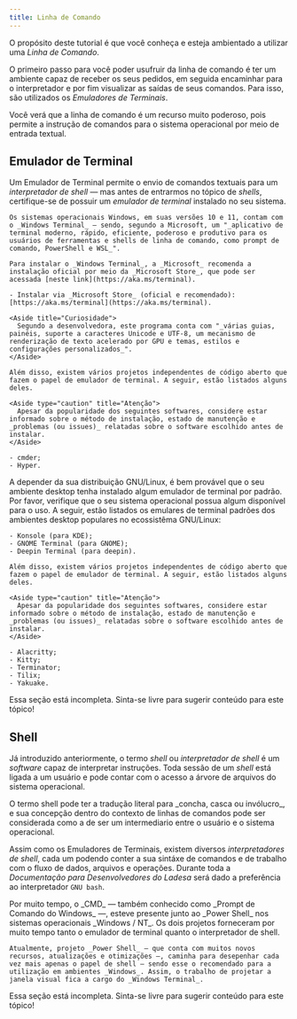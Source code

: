 ```yaml
---
title: Linha de Comando
---
```



O propósito deste tutorial é que você conheça e esteja ambientado a utilizar uma _Linha de Comando_. 

O primeiro passo para você poder usufruir da linha de comando é ter um ambiente capaz de receber os seus pedidos, em seguida encaminhar para o interpretador e por fim visualizar as saídas de seus comandos. Para isso, são utilizados os _Emuladores de Terminais_.

Você verá que a linha de comando é um recurso muito poderoso, pois permite a instrução de comandos para o sistema operacional por meio de entrada textual. 

## Emulador de Terminal

Um Emulador de Terminal permite o envio de comandos textuais para um _interpretador de shell_ — mas antes de entrarmos no tópico de _shells_, certifique-se de possuir um _emulador de terminal_ instalado no seu sistema.

<Tabs syncKey="operatingSystem">
  <TabItem label="Windows" icon="seti:windows">

    Os sistemas operacionais Windows, em suas versões 10 e 11, contam com o _Windows Terminal_ — sendo, segundo a Microsoft, um "_aplicativo de terminal moderno, rápido, eficiente, poderoso e produtivo para os usuários de ferramentas e shells de linha de comando, como prompt de comando, PowerShell e WSL_".

    Para instalar o _Windows Terminal_, a _Microsoft_ recomenda a instalação oficial por meio da _Microsoft Store_, que pode ser acessada [neste link](https://aka.ms/terminal).

    - Instalar via _Microsoft Store_ (oficial e recomendado): [https://aka.ms/terminal](https://aka.ms/terminal).

    <Aside title="Curiosidade">
      Segundo a desenvolvedora, este programa conta com "_várias guias, painéis, suporte a caracteres Unicode e UTF-8, um mecanismo de renderização de texto acelerado por GPU e temas, estilos e configurações personalizados_".
    </Aside>

    Além disso, existem vários projetos independentes de código aberto que fazem o papel de emulador de terminal. A seguir, estão listados alguns deles.

    <Aside type="caution" title="Atenção">
      Apesar da popularidade dos seguintes softwares, considere estar informado sobre o método de instalação, estado de manutenção e _problemas (ou issues)_ relatadas sobre o software escolhido antes de instalar.
    </Aside>

    - cmder;
    - Hyper.
  </TabItem>
  <TabItem label="Linux" icon="linux">
    A depender da sua distribuição GNU/Linux, é bem provável que o seu ambiente desktop tenha instalado algum emulador de terminal por padrão. Por favor, verifique que o seu sistema operacional possua algum disponível para o uso. A seguir, estão listados os emulares de terminal padrões dos ambientes desktop populares no ecossistêma GNU/Linux:

    - Konsole (para KDE);
    - GNOME Terminal (para GNOME);
    - Deepin Terminal (para deepin).

    Além disso, existem vários projetos independentes de código aberto que fazem o papel de emulador de terminal. A seguir, estão listados alguns deles.

    <Aside type="caution" title="Atenção">
      Apesar da popularidade dos seguintes softwares, considere estar informado sobre o método de instalação, estado de manutenção e _problemas (ou issues)_ relatadas sobre o software escolhido antes de instalar.
    </Aside>

    - Alacritty;
    - Kitty;
    - Terminator;
    - Tilix;
    - Yakuake. 
  </TabItem>
  <TabItem label="macOS" icon="apple">
    <Aside type="caution" title="Documentação Incompleta">
      Essa seção está incompleta. Sinta-se livre para sugerir conteúdo para este tópico!
    </Aside>
  </TabItem>
</Tabs>

## Shell

Já introduzido anteriormente, o termo _shell_ ou _interpretador de shell_ é um _software_ capaz de interpretar instruções. Toda sessão de um _shell_ está ligada a um usuário e pode contar com o acesso a árvore de arquivos do sistema operacional.

<Aside title="Curiosidade">
  O termo shell pode ter a tradução literal para _concha, casca ou invólucro_, e sua concepção dentro do contexto de linhas de comandos pode ser considerada como a de ser um intermediario entre o usuário e o sistema operacional.
</Aside>

Assim como os Emuladores de Terminais, existem diversos _interpretadores de shell_, cada um podendo conter a sua sintáxe de comandos e de trabalho com o fluxo de dados, arquivos e operações. Durante toda a _Documentação para Desenvolvedores do Ladesa_ será dado a preferência ao interpretador `GNU bash`.

<Tabs syncKey="operatingSystem">
  <TabItem label="Windows" icon="seti:windows">
    Por muito tempo, o _CMD_ — também conhecido como _Prompt de Comando do Windows_ —, esteve presente junto ao _Power Shell_ nos sistemas operacionais _Windows / NT_. Os dois projetos forneceram por muito tempo tanto o emulador de terminal quanto o interpretador de shell.
    
    Atualmente, projeto _Power Shell_ — que conta com muitos novos recursos, atualizações e otimizações —, caminha para desepenhar cada vez mais apenas o papel de shell — sendo esse o recomendado para a utilização em ambientes _Windows_. Assim, o trabalho de projetar a janela visual fica a cargo do _Windows Terminal_.
  </TabItem>
  <TabItem label="Linux" icon="linux">
  </TabItem>
  <TabItem label="macOS" icon="apple">
  </TabItem>
</Tabs>



<Aside type="caution" title="Documentação Incompleta">
  Essa seção está incompleta. Sinta-se livre para sugerir conteúdo para este tópico!
</Aside>
